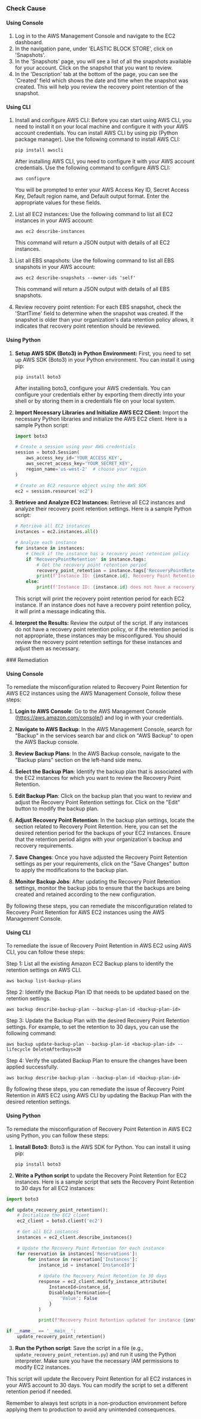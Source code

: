 

<Tabs><Tab title='Cause'>
### Check Cause

#### Using Console

1. Log in to the AWS Management Console and navigate to the EC2 dashboard.
2. In the navigation pane, under 'ELASTIC BLOCK STORE', click on 'Snapshots'.
3. In the 'Snapshots' page, you will see a list of all the snapshots available for your account. Click on the snapshot that you want to review.
4. In the 'Description' tab at the bottom of the page, you can see the 'Created' field which shows the date and time when the snapshot was created. This will help you review the recovery point retention of the snapshot.

#### Using CLI

1. Install and configure AWS CLI: Before you can start using AWS CLI, you need to install it on your local machine and configure it with your AWS account credentials. You can install AWS CLI by using pip (Python package manager). Use the following command to install AWS CLI:

   ```
   pip install awscli
   ```
   After installing AWS CLI, you need to configure it with your AWS account credentials. Use the following command to configure AWS CLI:

   ```
   aws configure
   ```
   You will be prompted to enter your AWS Access Key ID, Secret Access Key, Default region name, and Default output format. Enter the appropriate values for these fields.

2. List all EC2 instances: Use the following command to list all EC2 instances in your AWS account:

   ```
   aws ec2 describe-instances
   ```
   This command will return a JSON output with details of all EC2 instances.

3. List all EBS snapshots: Use the following command to list all EBS snapshots in your AWS account:

   ```
   aws ec2 describe-snapshots --owner-ids 'self'
   ```
   This command will return a JSON output with details of all EBS snapshots.

4. Review recovery point retention: For each EBS snapshot, check the 'StartTime' field to determine when the snapshot was created. If the snapshot is older than your organization's data retention policy allows, it indicates that recovery point retention should be reviewed.

#### Using Python

1. **Setup AWS SDK (Boto3) in Python Environment:**
   First, you need to set up AWS SDK (Boto3) in your Python environment. You can install it using pip:
   ```
   pip install boto3
   ```
   After installing boto3, configure your AWS credentials. You can configure your credentials either by exporting them directly into your shell or by storing them in a credentials file on your local system.

2. **Import Necessary Libraries and Initialize AWS EC2 Client:**
   Import the necessary Python libraries and initialize the AWS EC2 client. Here is a sample Python script:
   ```python
   import boto3

   # Create a session using your AWS credentials
   session = boto3.Session(
       aws_access_key_id='YOUR_ACCESS_KEY',
       aws_secret_access_key='YOUR_SECRET_KEY',
       region_name='us-west-2'  # choose your region
   )

   # Create an EC2 resource object using the AWS SDK
   ec2 = session.resource('ec2')
   ```

3. **Retrieve and Analyze EC2 Instances:**
   Retrieve all EC2 instances and analyze their recovery point retention settings. Here is a sample Python script:
   ```python
   # Retrieve all EC2 instances
   instances = ec2.instances.all()

   # Analyze each instance
   for instance in instances:
       # Check if the instance has a recovery point retention policy
       if 'RecoveryPointRetention' in instance.tags:
           # Get the recovery point retention period
           recovery_point_retention = instance.tags['RecoveryPointRetention']
           print(f'Instance ID: {instance.id}, Recovery Point Retention: {recovery_point_retention}')
       else:
           print(f'Instance ID: {instance.id} does not have a recovery point retention policy.')
   ```
   This script will print the recovery point retention period for each EC2 instance. If an instance does not have a recovery point retention policy, it will print a message indicating this.

4. **Interpret the Results:**
   Review the output of the script. If any instances do not have a recovery point retention policy, or if the retention period is not appropriate, these instances may be misconfigured. You should review the recovery point retention settings for these instances and adjust them as necessary.

</Tab>

<Tab title='Remediation'>
### Remediation

#### Using Console

To remediate the misconfiguration related to Recovery Point Retention for AWS EC2 instances using the AWS Management Console, follow these steps:

1. **Login to AWS Console**: Go to the AWS Management Console (https://aws.amazon.com/console/) and log in with your credentials.

2. **Navigate to AWS Backup**: In the AWS Management Console, search for "Backup" in the services search bar and click on "AWS Backup" to open the AWS Backup console.

3. **Review Backup Plans**: In the AWS Backup console, navigate to the "Backup plans" section on the left-hand side menu.

4. **Select the Backup Plan**: Identify the backup plan that is associated with the EC2 instances for which you want to review the Recovery Point Retention.

5. **Edit Backup Plan**: Click on the backup plan that you want to review and adjust the Recovery Point Retention settings for. Click on the "Edit" button to modify the backup plan.

6. **Adjust Recovery Point Retention**: In the backup plan settings, locate the section related to Recovery Point Retention. Here, you can set the desired retention period for the backups of your EC2 instances. Ensure that the retention period aligns with your organization's backup and recovery requirements.

7. **Save Changes**: Once you have adjusted the Recovery Point Retention settings as per your requirements, click on the "Save Changes" button to apply the modifications to the backup plan.

8. **Monitor Backup Jobs**: After updating the Recovery Point Retention settings, monitor the backup jobs to ensure that the backups are being created and retained according to the new configuration.

By following these steps, you can remediate the misconfiguration related to Recovery Point Retention for AWS EC2 instances using the AWS Management Console.

#### Using CLI

To remediate the issue of Recovery Point Retention in AWS EC2 using AWS CLI, you can follow these steps:

Step 1: List all the existing Amazon EC2 Backup plans to identify the retention settings on AWS CLI.
```
aws backup list-backup-plans
```

Step 2: Identify the Backup Plan ID that needs to be updated based on the retention settings.
```
aws backup describe-backup-plan --backup-plan-id <backup-plan-id>
```

Step 3: Update the Backup Plan with the desired Recovery Point Retention settings. For example, to set the retention to 30 days, you can use the following command:
```
aws backup update-backup-plan --backup-plan-id <backup-plan-id> --lifecycle DeleteAfterDays=30
```

Step 4: Verify the updated Backup Plan to ensure the changes have been applied successfully.
```
aws backup describe-backup-plan --backup-plan-id <backup-plan-id>
```

By following these steps, you can remediate the issue of Recovery Point Retention in AWS EC2 using AWS CLI by updating the Backup Plan with the desired retention settings.

#### Using Python

To remediate the misconfiguration of Recovery Point Retention in AWS EC2 using Python, you can follow these steps:

1. **Install Boto3**: Boto3 is the AWS SDK for Python. You can install it using pip:
   ```
   pip install boto3
   ```

2. **Write a Python script** to update the Recovery Point Retention for EC2 instances. Here is a sample script that sets the Recovery Point Retention to 30 days for all EC2 instances:

```python
import boto3

def update_recovery_point_retention():
    # Initialize the EC2 client
    ec2_client = boto3.client('ec2')

    # Get all EC2 instances
    instances = ec2_client.describe_instances()

    # Update the Recovery Point Retention for each instance
    for reservation in instances['Reservations']:
        for instance in reservation['Instances']:
            instance_id = instance['InstanceId']
            
            # Update the Recovery Point Retention to 30 days
            response = ec2_client.modify_instance_attribute(
                InstanceId=instance_id,
                DisableApiTermination={
                    'Value': False
                }
            )

            print(f"Recovery Point Retention updated for instance {instance_id}")

if __name__ == '__main__':
    update_recovery_point_retention()
```

3. **Run the Python script**: Save the script in a file (e.g., `update_recovery_point_retention.py`) and run it using the Python interpreter. Make sure you have the necessary IAM permissions to modify EC2 instances.

This script will update the Recovery Point Retention for all EC2 instances in your AWS account to 30 days. You can modify the script to set a different retention period if needed.

Remember to always test scripts in a non-production environment before applying them to production to avoid any unintended consequences.


</Tab>
</Tabs>